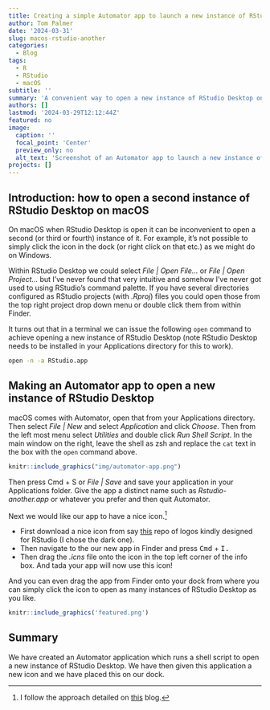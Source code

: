 ```yaml
---
title: Creating a simple Automator app to launch a new instance of RStudio Desktop on macOS
author: Tom Palmer
date: '2024-03-31'
slug: macos-rstudio-another
categories:
  - Blog
tags:
  - R
  - RStudio
  - macOS
subtitle: ''
summary: 'A convenient way to open a new instance of RStudio Desktop on macOS.'
authors: []
lastmod: '2024-03-29T12:12:44Z'
featured: no
image:
  caption: ''
  focal_point: 'Center'
  preview_only: no
  alt_text: 'Screenshot of an Automator app to launch a new instance of RStudio Desktop in the macOS dock.'
projects: []
---
```


## Introduction: how to open a second instance of RStudio Desktop on macOS

On macOS when RStudio Desktop is open it can be inconvenient to open a second (or third or fourth) instance of it.
For example, it's not possible to simply click the icon in the dock (or right click on that etc.) as we might do on Windows.

Within RStudio Desktop we could select *File | Open File...* or *File | Open Project...* but I've never found that very intuitive and somehow I've never got used to using RStudio's command palette.
If you have several directories configured as RStudio projects (with *.Rproj*) files you could open those from the top right project drop down menu or double click them from within Finder.

It turns out that in a terminal we can issue the following `open` command to achieve opening a new instance of RStudio Desktop (note RStudio Desktop needs to be installed in your Applications directory for this to work).

```bash
open -n -a RStudio.app
```

## Making an Automator app to open a new instance of RStudio Desktop

macOS comes with Automator, open that from your Applications directory.
Then select *File | New* and select *Application* and click *Choose*.
Then from the left most menu select *Utilities* and double click *Run Shell Script*.
In the main window on the right, leave the shell as zsh and replace the `cat` text in the box with the `open` command above.

```r
knitr::include_graphics("img/automator-app.png")
```

Then press Cmd + S or *File | Save* and save your application in your Applications folder.
Give the app a distinct name such as *Rstudio-another.app* or whatever you prefer and then quit Automator.

Next we would like our app to have a nice icon.^[I follow the approach detailed on [this](https://www.idownloadblog.com/2023/01/19/how-to-change-app-icons-mac/) blog.]

* First download a nice icon from say [this](https://github.com/amirmasoudabdol/rstudio-icons/tree/main/Icons/macOS/Rectangle) repo of logos kindly designed for RStudio (I chose the dark one).
* Then navigate to the our new app in Finder and press <kbd>Cmd</kbd> + <kbd>I<kbd>.
* Then drag the *.icns* file onto the icon in the top left corner of the info box.
And tada your app will now use this icon!

And you can even drag the app from Finder onto your dock from where you can simply click the icon to open as many instances of RStudio Desktop as you like.

```r
knitr::include_graphics('featured.png')
```

## Summary

We have created an Automator application which runs a shell script to open a new instance of RStudio Desktop. We have then given this application a new icon and we have placed this on our dock.
